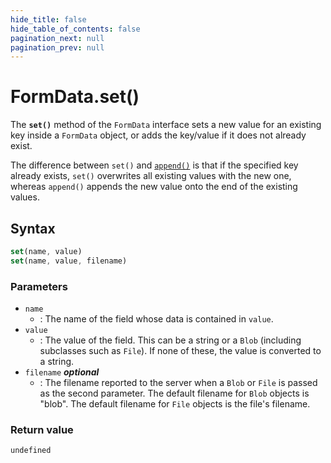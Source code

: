 ```yaml
---
hide_title: false
hide_table_of_contents: false
pagination_next: null
pagination_prev: null
---
```

# FormData.set()

The **`set()`** method of the `FormData` interface sets a new value for an existing key inside a `FormData` object, or adds the key/value if it does not already exist.

The difference between `set()` and [`append()`](../../../globals/FormData/prototype/append.mdx) is that if the specified key already exists, `set()` overwrites all existing values with the new one, whereas `append()` appends the new value onto the end of the existing values.

## Syntax

```js
set(name, value)
set(name, value, filename)
```

### Parameters

- `name`
  - : The name of the field whose data is contained in `value`.
- `value`
  - : The value of the field. This can be a string or a `Blob` (including subclasses such as `File`). If none of these, the value is converted to a string.
- `filename` _**optional**_
  - : The filename reported to the server when a `Blob` or `File` is passed as the second parameter. The default filename for `Blob` objects is "blob". The default filename for `File` objects is the file's filename.

### Return value

`undefined`
